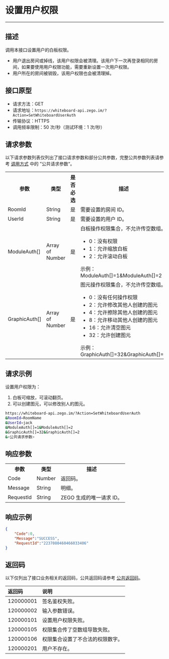 # 设置用户权限

-----

##  描述

调用本接口设置用户的白板权限。
- 用户退出房间或掉线，该用户权限会被清理。该用户下一次再登录相同的房间，如果要使用用户权限功能，需要重新设置一次用户权限。
- 用户所在的房间被销毁，该用户权限也会被清理掉。

##  接口原型

- 请求方法：GET
- 请求地址：`https://whiteboard-api.zego.im/?Action=SetWhiteboardUserAuth`
- 传输协议：HTTPS
- 调用频率限制：50 次/秒（测试环境：1 次/秒）

##  请求参数

以下请求参数列表仅列出了接口请求参数和部分公共参数，完整公共参数列表请参考 [调用方式](./accessing-server-apis.mdx#21-公共请求参数) 中的 ”公共请求参数“。

<table>
  
  <tbody><tr>
    <th>参数</th>
    <th>类型</th>
    <th>是否必选</th>
    <th>描述</th>
  </tr>
  <tr>
    <td>RoomId</td>
    <td>String</td>
    <td>是</td>
    <td>需要设置的房间 ID。</td>
  </tr>
  <tr>
    <td>UserId</td>
    <td>String</td>
    <td>是</td>
    <td>需要设置的用户 ID。</td>
  </tr>
  <tr>
    <td>ModuleAuth[]</td>
    <td>Array of Number</td>
    <td>是</td>
    <td>白板操作权限集合，不允许传空数组。<ul><li> 0：没有权限</li><li> 1：允许缩放白板</li><li>2：允许滚动白板</li></ul>示例：ModuleAuth[]=1&ModuleAuth[]=2</td>
  </tr>
  <tr>
    <td>GraphicAuth[]</td>
    <td>Array of Number</td>
    <td>是</td>
    <td>图元操作权限集合，不允许传空数组。<ul><li>0：没有任何操作权限</li><li>2：允许修改其他人创建的图元</li><li>4：允许擦除其他人创建的图元</li><li>8：允许移动其他人创建的图元</li><li>16：允许清空图元</li><li>32：允许创建图元</li></ul>示例：GraphicAuth[]=32&GraphicAuth[]=2</td>
  </tr>
</tbody></table>


##  请求示例

设置用户权限为：
1. 白板可缩放，可滚动翻页。
2. 可以创建图元，可以修改别人的图元。

```bash
https://whiteboard-api.zego.im/?Action=SetWhiteboardUserAuth
&RoomId=RoomName
&UserId=jack
&ModuleAuth[]=1&ModuleAuth[]=2
&GraphicAuth[]=32&GraphicAuth[]=2
&<公共请求参数>
```

##  响应参数

<table>
  
  <tbody><tr>
    <th>参数</th>
    <th>类型</th>
    <th>描述</th>
  </tr>
  <tr>
    <td>Code</td>
    <td>Number</td>
    <td>返回码。</td>
  </tr>
  <tr>
    <td>Message</td>
    <td>String</td>
    <td>明细。</td>
  </tr>
  <tr>
    <td>RequestId</td>
    <td>String</td>
    <td>ZEGO 生成的唯一请求 ID。</td>
  </tr>
</tbody></table>


##  响应示例


```json
{
    "Code":0,
    "Message":"SUCCESS",
    "RequestId":"2237080460466033406"
}
```

##  返回码

以下仅列出了接口业务相关的返回码，公共返回码请参考 [公共返回码](./common-error-codes.mdx)。

| 返回码 | 说明 |
| :-- | :-- | 
| 120000001 | 签名鉴权失败。 |
| 120000002 | 输入参数错误。 |
| 120000101 | 设置用户权限失败。 |
| 120000105 | 权限集合传了空数组导致失败。 |
| 120000106 | 权限集合设置了不合法的权限数字。 |
| 120000201 | 用户不存在。 |
